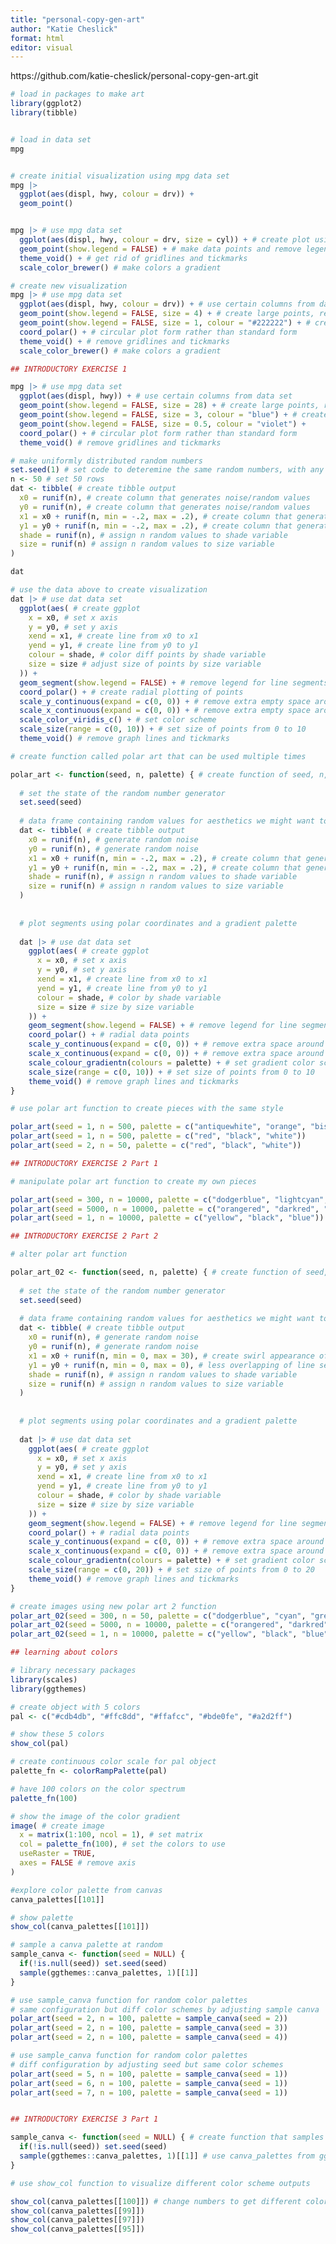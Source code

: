 ```yaml
---
title: "personal-copy-gen-art"
author: "Katie Cheslick"
format: html
editor: visual
---
```


https://github.com/katie-cheslick/personal-copy-gen-art.git


```r


# load in packages to make art
library(ggplot2)
library(tibble)


# load in data set 
mpg


# create initial visualization using mpg data set 
mpg |>
  ggplot(aes(displ, hwy, colour = drv)) + 
  geom_point()


mpg |> # use mpg data set
  ggplot(aes(displ, hwy, colour = drv, size = cyl)) + # create plot using certain columns
  geom_point(show.legend = FALSE) + # make data points and remove legend
  theme_void() + # get rid of gridlines and tickmarks 
  scale_color_brewer() # make colors a gradient


```



```r


# create new visualization
mpg |> # use mpg data set
  ggplot(aes(displ, hwy, colour = drv)) + # use certain columns from data set
  geom_point(show.legend = FALSE, size = 4) + # create large points, remove legend
  geom_point(show.legend = FALSE, size = 1, colour = "#222222") + # create smaller black points in same location 
  coord_polar() + # circular plot form rather than standard form
  theme_void() + # remove gridlines and tickmarks 
  scale_color_brewer() # make colors a gradient


```



```r


## INTRODUCTORY EXERCISE 1

mpg |> # use mpg data set
  ggplot(aes(displ, hwy)) + # use certain columns from data set
  geom_point(show.legend = FALSE, size = 28) + # create large points, remove legend
  geom_point(show.legend = FALSE, size = 3, colour = "blue") + # create smaller black points in same location 
  geom_point(show.legend = FALSE, size = 0.5, colour = "violet") +
  coord_polar() + # circular plot form rather than standard form
  theme_void() # remove gridlines and tickmarks 


```


```r


# make uniformly distributed random numbers
set.seed(1) # set code to deteremine the same random numbers, with any seed number value
n <- 50 # set 50 rows 
dat <- tibble( # create tibble output
  x0 = runif(n), # create column that generates noise/random values
  y0 = runif(n), # create column that generates noise/random values
  x1 = x0 + runif(n, min = -.2, max = .2), # create column that generates noise/value slightly above or below x0
  y1 = y0 + runif(n, min = -.2, max = .2), # create column that generates noise/value slightly above or below y0
  shade = runif(n), # assign n random values to shade variable
  size = runif(n) # assign n random values to size variable
)

dat


```


```r


# use the data above to create visualization
dat |> # use dat data set
  ggplot(aes( # create ggplot
    x = x0, # set x axis
    y = y0, # set y axis
    xend = x1, # create line from x0 to x1
    yend = y1, # create line from y0 to y1
    colour = shade, # color diff points by shade variable
    size = size # adjust size of points by size variable
  )) +
  geom_segment(show.legend = FALSE) + # remove legend for line segments
  coord_polar() + # create radial plotting of points
  scale_y_continuous(expand = c(0, 0)) + # remove extra empty space around plot
  scale_x_continuous(expand = c(0, 0)) + # remove extra empty space around plot
  scale_color_viridis_c() + # set color scheme
  scale_size(range = c(0, 10)) + # set size of points from 0 to 10
  theme_void() # remove graph lines and tickmarks 


```


```r


# create function called polar art that can be used multiple times 

polar_art <- function(seed, n, palette) { # create function of seed, n, and palette
  
  # set the state of the random number generator
  set.seed(seed)
  
  # data frame containing random values for aesthetics we might want to use in the art
  dat <- tibble( # create tibble output
    x0 = runif(n), # generate random noise
    y0 = runif(n), # generate random noise
    x1 = x0 + runif(n, min = -.2, max = .2), # create column that generates noise/value slightly above or below x0
    y1 = y0 + runif(n, min = -.2, max = .2), # create column that generates noise/value slightly above or below y0
    shade = runif(n), # assign n random values to shade variable
    size = runif(n) # assign n random values to size variable
  )
  
  
  # plot segments using polar coordinates and a gradient palette
  
  dat |> # use dat data set
    ggplot(aes( # create ggplot
      x = x0, # set x axis
      y = y0, # set y axis
      xend = x1, # create line from x0 to x1
      yend = y1, # create line from y0 to y1
      colour = shade, # color by shade variable
      size = size # size by size variable 
    )) +
    geom_segment(show.legend = FALSE) + # remove legend for line segments
    coord_polar() + # radial data points
    scale_y_continuous(expand = c(0, 0)) + # remove extra space around plot
    scale_x_continuous(expand = c(0, 0)) + # remove extra space around plot
    scale_colour_gradientn(colours = palette) + # set gradient color scheme
    scale_size(range = c(0, 10)) + # set size of points from 0 to 10
    theme_void() # remove graph lines and tickmarks 
}


```



```r


# use polar art function to create pieces with the same style 

polar_art(seed = 1, n = 500, palette = c("antiquewhite", "orange", "bisque"))
polar_art(seed = 1, n = 500, palette = c("red", "black", "white"))
polar_art(seed = 2, n = 50, palette = c("red", "black", "white"))


```


```r


## INTRODUCTORY EXERCISE 2 Part 1

# manipulate polar art function to create my own pieces

polar_art(seed = 300, n = 10000, palette = c("dodgerblue", "lightcyan", "lightgreen"))
polar_art(seed = 5000, n = 10000, palette = c("orangered", "darkred", "coral"))
polar_art(seed = 1, n = 10000, palette = c("yellow", "black", "blue"))


```


```r


## INTRODUCTORY EXERCISE 2 Part 2

# alter polar art function

polar_art_02 <- function(seed, n, palette) { # create function of seed, n, and palette
  
  # set the state of the random number generator
  set.seed(seed)
  
  # data frame containing random values for aesthetics we might want to use in the art
  dat <- tibble( # create tibble output
    x0 = runif(n), # generate random noise
    y0 = runif(n), # generate random noise
    x1 = x0 + runif(n, min = 0, max = 30), # create swirl appearance of visualization
    y1 = y0 + runif(n, min = 0, max = 0), # less overlapping of line segments
    shade = runif(n), # assign n random values to shade variable
    size = runif(n) # assign n random values to size variable
  )
  
  
  # plot segments using polar coordinates and a gradient palette
  
  dat |> # use dat data set
    ggplot(aes( # create ggplot
      x = x0, # set x axis
      y = y0, # set y axis
      xend = x1, # create line from x0 to x1
      yend = y1, # create line from y0 to y1
      colour = shade, # color by shade variable
      size = size # size by size variable 
    )) +
    geom_segment(show.legend = FALSE) + # remove legend for line segments
    coord_polar() + # radial data points
    scale_y_continuous(expand = c(0, 0)) + # remove extra space around plot
    scale_x_continuous(expand = c(0, 0)) + # remove extra space around plot
    scale_colour_gradientn(colours = palette) + # set gradient color scheme
    scale_size(range = c(0, 20)) + # set size of points from 0 to 20
    theme_void() # remove graph lines and tickmarks 
}

# create images using new polar art 2 function
polar_art_02(seed = 300, n = 50, palette = c("dodgerblue", "cyan", "green"))
polar_art_02(seed = 5000, n = 10000, palette = c("orangered", "darkred", "coral"))
polar_art_02(seed = 1, n = 10000, palette = c("yellow", "black", "blue"))


```



```r


## learning about colors

# library necessary packages
library(scales)
library(ggthemes)

# create object with 5 colors
pal <- c("#cdb4db", "#ffc8dd", "#ffafcc", "#bde0fe", "#a2d2ff")

# show these 5 colors
show_col(pal)

# create continuous color scale for pal object
palette_fn <- colorRampPalette(pal)

# have 100 colors on the color spectrum
palette_fn(100)

# show the image of the color gradient
image( # create image
  x = matrix(1:100, ncol = 1), # set matrix
  col = palette_fn(100), # set the colors to use
  useRaster = TRUE, 
  axes = FALSE # remove axis
)

#explore color palette from canvas
canva_palettes[[101]]

# show palette 
show_col(canva_palettes[[101]])

# sample a canva palette at random
sample_canva <- function(seed = NULL) {
  if(!is.null(seed)) set.seed(seed)
  sample(ggthemes::canva_palettes, 1)[[1]]
}

# use sample_canva function for random color palettes
# same configuration but diff color schemes by adjusting sample canva
polar_art(seed = 2, n = 100, palette = sample_canva(seed = 2))
polar_art(seed = 2, n = 100, palette = sample_canva(seed = 3))
polar_art(seed = 2, n = 100, palette = sample_canva(seed = 4))

# use sample_canva function for random color palettes
# diff configuration by adjusting seed but same color schemes
polar_art(seed = 5, n = 100, palette = sample_canva(seed = 1))
polar_art(seed = 6, n = 100, palette = sample_canva(seed = 1))
polar_art(seed = 7, n = 100, palette = sample_canva(seed = 1))



```


```r


## INTRODUCTORY EXERCISE 3 Part 1

sample_canva <- function(seed = NULL) { # create function that samples canva palettes at random
  if(!is.null(seed)) set.seed(seed) 
  sample(ggthemes::canva_palettes, 1)[[1]] # use canva_palettes from ggthemes package
}

# use show_col function to visualize different color scheme outputs

show_col(canva_palettes[[100]]) # change numbers to get different color palettes
show_col(canva_palettes[[99]])
show_col(canva_palettes[[97]])
show_col(canva_palettes[[95]])


```













